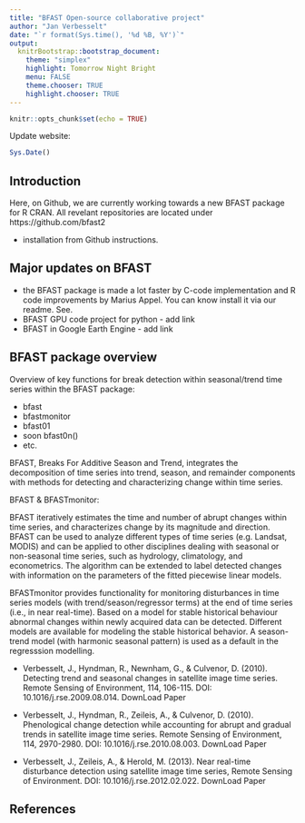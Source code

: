 ```yaml
---
title: "BFAST Open-source collaborative project"
author: "Jan Verbesselt"
date: "`r format(Sys.time(), '%d %B, %Y')`"
output:
  knitrBootstrap::bootstrap_document:
    theme: "simplex"
    highlight: Tomorrow Night Bright
    menu: FALSE
    theme.chooser: TRUE
    highlight.chooser: TRUE
---
```


```r
knitr::opts_chunk$set(echo = TRUE)
```

Update website:
```r
Sys.Date()
```

## Introduction

Here, on Github, we are currently working towards a new BFAST package for R CRAN.
All revelant repositories are located under https://github.com/bfast2

* installation from Github instructions.

## Major updates on BFAST

* the BFAST package is made a lot faster by C-code implementation and R code improvements by Marius Appel. You can know install it via our readme. See.
* BFAST GPU code project for python - add link
* BFAST in Google Earth Engine - add link

## BFAST package overview

Overview of key functions for break detection within seasonal/trend time series within the BFAST package:

* bfast
* bfastmonitor
* bfast01
* soon bfast0n()
* etc.

BFAST, Breaks For Additive Season and Trend, integrates the decomposition of time series into trend, season, and remainder components with methods for detecting and characterizing change within time series. 




BFAST & BFASTmonitor:

BFAST iteratively estimates the time and number of abrupt changes within time series, and characterizes change by its magnitude and direction. BFAST can be used to analyze different types of time series (e.g. Landsat, MODIS) and can be applied to other disciplines dealing with seasonal or non-seasonal time series, such as hydrology, climatology, and econometrics. The algorithm can be extended to label detected changes with information on the parameters of the fitted piecewise linear models.

BFASTmonitor provides functionality for monitoring disturbances in time series models (with trend/season/regressor terms) at the end of time series (i.e., in near real-time). Based on a model for stable historical behaviour abnormal changes within newly acquired data can be detected. Different models are available for modeling the stable historical behavior. A season-trend model (with harmonic seasonal pattern) is used as a default in the regresssion modelling.

* Verbesselt, J., Hyndman, R., Newnham, G., & Culvenor, D. (2010). Detecting trend and seasonal changes in satellite image time series. Remote Sensing of Environment, 114, 106-115. DOI: 10.1016/j.rse.2009.08.014. DownLoad Paper

* Verbesselt, J., Hyndman, R., Zeileis, A., & Culvenor, D. (2010). Phenological change detection while accounting for abrupt and gradual trends in satellite image time series. Remote Sensing of Environment, 114, 2970-2980. DOI: 10.1016/j.rse.2010.08.003. DownLoad Paper

* Verbesselt, J., Zeileis, A., & Herold, M. (2013). Near real-time disturbance detection using satellite image time series, Remote Sensing of Environment. DOI: 10.1016/j.rse.2012.02.022. DownLoad Paper


## References
